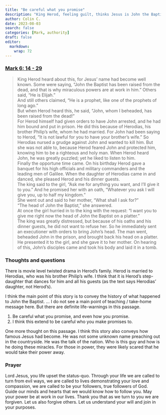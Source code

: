 ```yaml
---
title: "Be careful what you promise"
description: "King Herod, feeling guilt, thinks Jesus is John the Baptist back from the dead"
author: Colin C.
date: 2023-08-03
search: false
categories: [Mark, authority]
draft: false
editor: 
  markdown: 
    wrap: 72
---
```


### [Mark 6: 14 - 29](https://www.bible.com/bible/111/MRK.6.NIV)

> King Herod heard about this, for Jesus’ name had become well known. Some were saying, “John the Baptist has been raised from the dead, and that is why miraculous powers are at work in him.”
> Others said, “He is Elijah.”\
> And still others claimed, “He is a prophet, like one of the prophets of long ago.”\
> But when Herod heard this, he said, “John, whom I beheaded, has been raised from the dead!”\
> For Herod himself had given orders to have John arrested, and he had him bound and put in prison. He did this because of Herodias, his brother Philip’s wife, whom he had married. For John had been saying to Herod, “It is not lawful for you to have your brother’s wife.” So Herodias nursed a grudge against John and wanted to kill him. But she was not able to, because Herod feared John and protected him, knowing him to be a righteous and holy man. When Herod heard John, he was greatly puzzled; yet he liked to listen to him.\
> Finally the opportune time came. On his birthday Herod gave a banquet for his high officials and military commanders and the leading men of Galilee. When the daughter of Herodias came in and danced, she pleased Herod and his dinner guests.\
> The king said to the girl, “Ask me for anything you want, and I’ll give it to you.” And he promised her with an oath, “Whatever you ask I will give you, up to half my kingdom.”\
> She went out and said to her mother, “What shall I ask for?”\
> “The head of John the Baptist,” she answered.\
> At once the girl hurried in to the king with the request: “I want you to give me right now the head of John the Baptist on a platter.”\
> The king was greatly distressed, but because of his oaths and his dinner guests, he did not want to refuse her. So he immediately sent an executioner with orders to bring John’s head. The man went, beheaded John in the prison, and brought back his head on a platter. He presented it to the girl, and she gave it to her mother. On hearing of this, John’s disciples came and took his body and laid it in a tomb.

### Thoughts and questions 

There is movie level twisted drama in Herod's family.  Herod is married to Herodias, who was his brother Philip's wife.  I think that it is Herod's step-daughter that dances for him and all his guests (as the text says Herodias' daughter, not Herod's).  

I think the main point of this story is to convey the history of what happened to John the Baptist.  ... I do not see a main point of teaching / take-home message here.  But there are definite life-warnings in this passage.  

1.   Be careful what you promise, and even how you promise. 
2.   I think this extend to be careful who you make promises to.  

One more thought on this passage.  I think this story also conveys how famous Jesus had become.  He was not some unknown name preaching out in the countryside.  He was the talk of the nation.  Who is this guy and how is he doing these miracles.  For those in power, they were likely scared that he would take their power away. 

### Prayer

Lord Jesus, you life upset the status-quo. Through your life we are called to turn from evil ways, we are called to lives demonstrating your love and compassion, we are called to be your followers, true followers of God.  Guide our minds and hearts that we would know how to follow you.  May your power be at work in our lives.  Thank you that as we turn to you we are forgiven.  Let us also forgive others.  Let us understand your will and join in your purposes.  